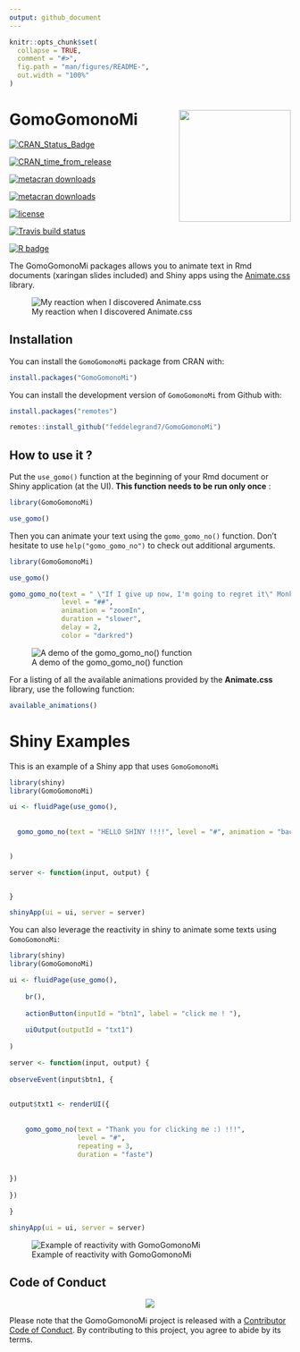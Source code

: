 ```yaml
---
output: github_document
---
```


<!-- README.md is generated from README.Rmd. Please edit that file -->

```r
knitr::opts_chunk$set(
  collapse = TRUE,
  comment = "#>",
  fig.path = "man/figures/README-",
  out.width = "100%"
)
```

# GomoGomonoMi <a><img src='man/figures/hex.png' align="right" height="200" /></a>

<!-- badges: start -->  

[![CRAN_Status_Badge](https://www.r-pkg.org/badges/version/GomoGomonoMi)](https://cran.r-project.org/package=GomoGomonoMi)

[![CRAN_time_from_release](https://www.r-pkg.org/badges/ago/GomoGomonoMi)](https://cran.r-project.org/package=GomoGomonoMi)

[![metacran downloads](https://cranlogs.r-pkg.org/badges/GomoGomonoMi)](https://cran.r-project.org/package=GomoGomonoMi)

[![metacran downloads](https://cranlogs.r-pkg.org/badges/grand-total/GomoGomonoMi)](https://cran.r-project.org/package=GomoGomonoMi)

[![license](https://img.shields.io/github/license/mashape/apistatus.svg)](https://choosealicense.com/licenses/mit/)


[![Travis build status](https://travis-ci.com/feddelegrand7/GomoGomonoMi.svg?branch=master)](https://travis-ci.com/feddelegrand7/GomoGomonoMi)

[![R badge](https://img.shields.io/badge/Build%20with-♥%20and%20R-pink)](https://github.com/feddelegrand7/GomoGomonoMi)

<!-- badges: end -->


The GomoGomonoMi packages allows you to animate text in Rmd documents (xaringan slides included) and Shiny apps using the [Animate.css](https://animate.style/) library. 




![My reaction when I discovered Animate.css](https://media.giphy.com/media/Uk2SWbNXWDnVe/giphy.gif)




## Installation


You can install the `GomoGomonoMi` package from CRAN with: 


```r

install.packages("GomoGomonoMi")

```



You can install the development version of `GomoGomonoMi` from Github with:


```r

install.packages("remotes")

remotes::install_github("feddelegrand7/GomoGomonoMi")

```

## How to use it ? 

Put the `use_gomo()` function at the beginning of your Rmd document or Shiny application (at the UI). **This function needs to be run only once** : 

```r

library(GomoGomonoMi)

use_gomo()

```

Then you can animate your text using the `gomo_gomo_no()` function. Don't hesitate to use `help("gomo_gomo_no")` to check out additional arguments.



```r
library(GomoGomonoMi)

use_gomo()

gomo_gomo_no(text = " \"If I give up now, I'm going to regret it\" Monkey D. Luffy", 
             level = "##", 
             animation = "zoomIn", 
             duration = "slower", 
             delay = 2, 
             color = "darkred")

```


![A demo of the gomo_gomo_no() function](man/figures/gomoexample.gif)



For a listing of all the available animations provided by the __Animate.css__ library, use the following function: 


```r

available_animations()


```


# Shiny Examples 

This is an example of a Shiny app that uses `GomoGomonoMi`


```r

library(shiny)
library(GomoGomonoMi)

ui <- fluidPage(use_gomo(), 
                
                
  gomo_gomo_no(text = "HELLO SHINY !!!!", level = "#", animation = "backInDown", duration = "slower")
            

)

server <- function(input, output) {


}

shinyApp(ui = ui, server = server)


```

You can also leverage the reactivity in shiny to animate some texts using `GomoGomonoMi`: 

```r
library(shiny)
library(GomoGomonoMi)

ui <- fluidPage(use_gomo(), 
    
    br(),
    
    actionButton(inputId = "btn1", label = "click me ! "), 
    
    uiOutput(outputId = "txt1")
   
)

server <- function(input, output) {
    
observeEvent(input$btn1, {
    
    
output$txt1 <- renderUI({
    
    
    gomo_gomo_no(text = "Thank you for clicking me :) !!!", 
                 level = "#", 
                 repeating = 3, 
                 duration = "faste")

    
})
    
})

}

shinyApp(ui = ui, server = server)

```

![Example of reactivity with GomoGomonoMi](man/figures/gomoexample2.gif)









## Code of Conduct

<center>
![](https://media.giphy.com/media/4yfGy8lw0xnCU/giphy.gif)
</center>

Please note that the GomoGomonoMi project is released with a [Contributor Code of Conduct](https://contributor-covenant.org/version/2/0/CODE_OF_CONDUCT.html). By contributing to this project, you agree to abide by its terms.


















